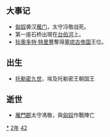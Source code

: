 {{yearTOC|-142|西汉汉景帝'''[[后元|后元]]二年'''}}
== 大事记 ==
*[[匈奴|匈奴]]袭汉[[雁门|雁门]]，太守冯敬战死。
*第一座石桥出現在[[台伯河|台伯河]]上。
*[[狄奧多特·特里豐|狄奧多特·特里豐]]奪得[[塞琉古帝国|塞琉古帝国]]王位。

== 出生 ==
*[[托勒密九世|托勒密九世]]，埃及托勒密王朝国王

== 逝世 ==
{{Wikisource year mention}}
*[[雁門郡|雁門郡]]太守馮敬，與[[匈奴|匈奴]]作戰陣亡

[[Category:前142年|*]]
[[Category:前140年代|2年]]
[[Category:前2世纪各年|42]]